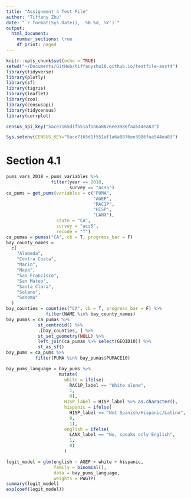 ```yaml
---
title: "Assignment 4 Test File"
author: "Tiffany Zhu"
date: "`r format(Sys.Date(), '%B %d, %Y')`"
output:
  html_document:
    number_sections: true
    df_print: paged
---
```


```r
knitr::opts_chunk$set(echo = TRUE)
setwd("~/Documents/GitHub/tiffanyzhu10.github.io/testfile-asst4")
library(tidyverse)
library(plotly)
library(sf)
library(tigris)
library(leaflet)
library(zoo)
library(censusapi)
library(tidycensus)
library(corrplot)

census_api_key("5ace7165d1f551af1a6a8876ee3986faa544ea83")

Sys.setenv(CENSUS_KEY="5ace7165d1f551af1a6a8876ee3986faa544ea83")
```

# Section 4.1

``` r

pums_vars_2018 = pums_variables %>%
                 filter(year == 2018,
                        survey == "acs5")
ca_pums = get_pums(variables = c("PUMA",
                                 "AGEP",
                                 "RAC1P",
                                 "HISP",
                                 "LANX"),
                   state = "CA",
                   survey = "acs5",
                   recode = "T")
ca_pumas = pumas("CA", cb = T, progress_bar = F)
bay_county_names =
  c(
    "Alameda",
    "Contra Costa",
    "Marin",
    "Napa",
    "San Francisco",
    "San Mateo",
    "Santa Clara",
    "Solano",
    "Sonoma"
  )
bay_counties = counties("CA", cb = T, progress_bar = F) %>%
               filter(NAME %in% bay_county_names)
bay_pumas = ca_pumas %>%
            st_centroid() %>%
            .[bay_counties, ] %>%
            st_set_geometry(NULL) %>%
            left_join(ca_pumas %>% select(GEOID10)) %>%
            st_as_sf()
bay_pums = ca_pums %>%
           filter(PUMA %in% bay_pumas$PUMACE10)
```

``` r

bay_pums_language = bay_pums %>%
                    mutate(
                      white = ifelse(
                        RAC1P_label == "White alone",
                        1,
                        0),
                      HISP_label = HISP_label %>% as.character(),
                      hispanic = ifelse(
                        HISP_label == "Not Spanish/Hispanic/Latino",
                        0,
                        1),
                      english = ifelse(
                        LANX_label == "No, speaks only English",
                        1,
                        0)
                      )

logit_model = glm(english ~ AGEP + white + hispanic,
                  family = binomial(),
                  data = bay_pums_language,
                  weights = PWGTP)
summary(logit_model)
exp(coef(logit_model))
```



